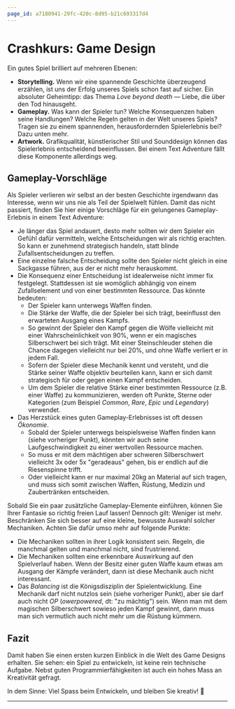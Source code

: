 ```yaml
---
page_id: a7180941-29fc-420c-8d95-b21c693317d4
---
```

# Crashkurs: Game Design
Ein gutes Spiel brilliert auf mehreren Ebenen:
- **Storytelling.** Wenn wir eine spannende Geschichte überzeugend erzählen, ist uns der Erfolg unseres Spiels schon fast auf sicher. Ein absoluter Geheimtipp: das Thema _Love beyond death_ — Liebe, die über den Tod hinausgeht.
- **Gameplay.** Was kann der Spieler tun? Welche Konsequenzen haben seine Handlungen? Welche Regeln gelten in der Welt unseres Spiels? Tragen sie zu einem spannenden, herausfordernden Spielerlebnis bei? Dazu unten mehr.
- **Artwork.** Grafikqualität, künstlerischer Stil und Sounddesign können das Spielerlebnis entscheidend beeinflussen. Bei einem Text Adventure fällt diese Komponente allerdings weg.

## Gameplay-Vorschläge
Als Spieler verlieren wir selbst an der besten Geschichte irgendwann das Interesse, wenn wir uns nie als Teil der Spielwelt fühlen. Damit das nicht passiert, finden Sie hier einige Vorschläge für ein gelungenes Gameplay-Erlebnis in einem Text Adventure:
- Je länger das Spiel andauert, desto mehr sollten wir dem Spieler ein Gefühl dafür vermitteln, welche Entscheidungen wir als richtig erachten. So kann er zunehmend strategisch handeln, statt blinde Zufallsentscheidungen zu treffen.
- Eine einzelne falsche Entscheidung sollte den Spieler nicht gleich in eine Sackgasse führen, aus der er nicht mehr herauskommt.
- Die Konsequenz einer Entscheidung ist idealerweise nicht immer fix festgelegt. Stattdessen ist sie womöglich abhängig von einem Zufallselement und von einer bestimmten Ressource. Das könnte bedeuten:
  - Der Spieler kann unterwegs Waffen finden.
  - Die Stärke der Waffe, die der Spieler bei sich trägt, beeinflusst den erwarteten Ausgang eines Kampfs.
  - So gewinnt der Spieler den Kampf gegen die Wölfe vielleicht mit einer Wahrscheinlichkeit von 90%, wenn er ein magisches Silberschwert bei sich trägt. Mit einer Steinschleuder stehen die Chance dagegen vielleicht nur bei 20%, und ohne Waffe verliert er in jedem Fall.
  - Sofern der Spieler diese Mechanik kennt und versteht, und die Stärke seiner Waffe objektiv beurteilen kann, kann er sich damit strategisch für oder gegen einen Kampf entscheiden.
  - Um dem Spieler die relative Stärke einer bestimmten Ressource (z.B. einer Waffe) zu kommunizieren, werden oft Punkte, Sterne oder Kategorien (zum Beispiel _Common_, _Rare_, _Epic_ und _Legendary_) verwendet.
- Das Herzstück eines guten Gameplay-Erlebnisses ist oft dessen _Ökonomie_.
  - Sobald der Spieler unterwegs beispielsweise Waffen finden kann (siehe vorheriger Punkt), könnten wir auch seine Laufgeschwindigkeit zu einer wertvollen Ressource machen.
  - So muss er mit dem mächtigen aber schweren Silberschwert vielleicht 3x oder 5x "geradeaus" gehen, bis er endlich auf die Riesenspinne trifft.
  - Oder vielleicht kann er nur maximal 20kg an Material auf sich tragen, und muss sich somit zwischen Waffen, Rüstung, Medizin und Zaubertränken entscheiden.

Sobald Sie ein paar zusätzliche Gameplay-Elemente einführen, können Sie Ihrer Fantasie so richtig freien Lauf lassen! Dennoch gilt: Weniger ist mehr. Beschränken Sie sich besser auf eine kleine, bewusste Auswahl solcher Mechaniken. Achten Sie dafür umso mehr auf folgende Punkte:
- Die Mechaniken sollten in ihrer Logik konsistent sein. Regeln, die manchmal gelten und manchmal nicht, sind frustrierend.
- Die Mechaniken sollten eine erkennbare Auswirkung auf den Spielverlauf haben. Wenn der Besitz einer guten Waffe kaum etwas am Ausgang der Kämpfe verändert, dann ist diese Mechanik auch nicht interessant.
- Das _Balancing_ ist die Königsdisziplin der Spielentwicklung. Eine Mechanik darf nicht nutzlos sein (siehe vorheriger Punkt), aber sie darf auch nicht _OP_ (_owerpowered_, dt: "zu mächtig") sein. Wenn man mit dem magischen Silberschwert sowieso jeden Kampf gewinnt, dann muss man sich vermutlich auch nicht mehr um die Rüstung kümmern.

## Fazit
Damit haben Sie einen ersten kurzen Einblick in die Welt des Game Designs erhalten. Sie sehen: ein Spiel zu entwickeln, ist keine rein technische Aufgabe. Nebst guten Programmierfähigkeiten ist auch ein hohes Mass an Kreativität gefragt.

In dem Sinne: Viel Spass beim Entwickeln, und bleiben Sie kreativ! 🎨

---
